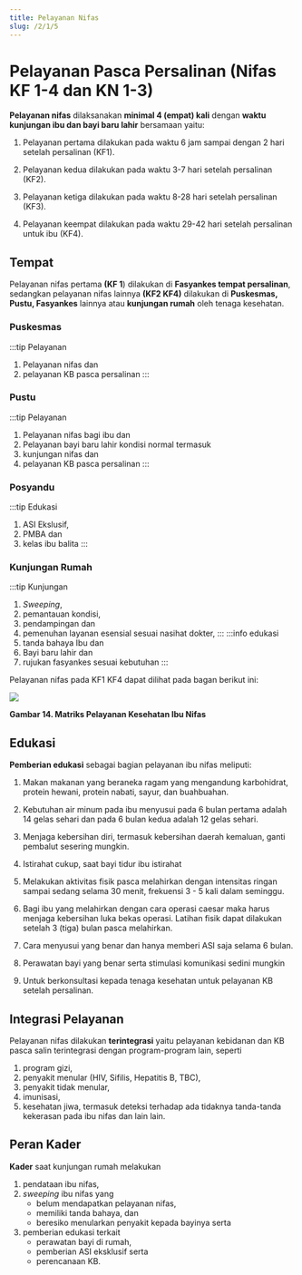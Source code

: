 ```yaml
---
title: Pelayanan Nifas
slug: /2/1/5
---
```


# Pelayanan Pasca Persalinan (Nifas KF 1-4 dan KN 1-3)
**Pelayanan nifas** dilaksanakan **minimal 4 (empat) kali** dengan **waktu kunjungan ibu dan bayi baru lahir** bersamaan yaitu:

1) Pelayanan pertama dilakukan pada waktu 6 jam sampai dengan 2 hari setelah persalinan (KF1).

2) Pelayanan kedua dilakukan pada waktu 3-7 hari setelah persalinan (KF2).

3) Pelayanan ketiga dilakukan pada waktu 8-28 hari setelah persalinan (KF3).

4) Pelayanan keempat dilakukan pada waktu 29-42 hari setelah persalinan untuk ibu (KF4).

## Tempat
Pelayanan nifas pertama **(KF 1**) dilakukan di **Fasyankes tempat persalinan**, sedangkan pelayanan nifas lainnya **(KF2 KF4)** dilakukan di **Puskesmas, Pustu, Fasyankes** lainnya atau **kunjungan rumah** oleh tenaga kesehatan.

### Puskesmas
:::tip Pelayanan
1. Pelayanan nifas dan 
2. pelayanan KB pasca persalinan
:::
### Pustu
:::tip Pelayanan
1. Pelayanan nifas bagi ibu dan 
2. Pelayanan bayi baru lahir kondisi normal termasuk 
3. kunjungan nifas dan 
4. pelayanan KB pasca persalinan
:::
### Posyandu
:::tip Edukasi 
1. ASI Ekslusif, 
2. PMBA dan 
3. kelas ibu balita
:::
### Kunjungan Rumah
:::tip Kunjungan
1. _Sweeping_, 
2. pemantauan kondisi, 
3. pendampingan dan 
4. pemenuhan layanan esensial sesuai nasihat dokter,
:::
:::info edukasi 
1. tanda bahaya Ibu dan 
2. Bayi baru lahir dan 
3. rujukan fasyankes sesuai kebutuhan
:::

Pelayanan nifas pada KF1 KF4 dapat dilihat pada bagan berikut ini:

![](/ilm/image036.png)

**Gambar 14. Matriks Pelayanan Kesehatan Ibu Nifas**

## Edukasi
**Pemberian edukasi** sebagai bagian pelayanan ibu nifas meliputi:

1) Makan makanan yang beraneka ragam yang mengandung karbohidrat, protein hewani, protein nabati, sayur, dan buahbuahan.

2) Kebutuhan air minum pada ibu menyusui pada 6 bulan pertama adalah 14 gelas sehari dan pada 6 bulan kedua adalah 12 gelas sehari.

3) Menjaga kebersihan diri, termasuk kebersihan daerah kemaluan, ganti pembalut sesering mungkin.

4) Istirahat cukup, saat bayi tidur ibu istirahat

5) Melakukan aktivitas fisik pasca melahirkan dengan intensitas ringan sampai sedang selama 30 menit, frekuensi 3 - 5 kali dalam seminggu.

6) Bagi ibu yang melahirkan dengan cara operasi caesar maka harus menjaga kebersihan luka bekas operasi. Latihan fisik dapat dilakukan setelah 3 (tiga) bulan pasca melahirkan.

7) Cara menyusui yang benar dan hanya memberi ASI saja selama 6 bulan.

8) Perawatan bayi yang benar serta stimulasi komunikasi sedini mungkin

9) Untuk berkonsultasi kepada tenaga kesehatan untuk pelayanan KB setelah persalinan.

## Integrasi Pelayanan
Pelayanan nifas dilakukan **terintegrasi** yaitu pelayanan kebidanan dan KB pasca salin terintegrasi dengan program-program lain, seperti 
1. program gizi, 
2. penyakit menular (HIV, Sifilis, Hepatitis B, TBC), 
3. penyakit tidak menular, 
4. imunisasi, 
5. kesehatan jiwa, termasuk deteksi terhadap ada tidaknya tanda-tanda kekerasan pada ibu nifas dan lain lain.

## Peran Kader
**Kader** saat kunjungan rumah melakukan 
1. pendataan ibu nifas, 
2. *sweeping* ibu nifas yang 
   - belum mendapatkan pelayanan nifas, 
   - memiliki tanda bahaya, dan 
   - beresiko menularkan penyakit kepada bayinya serta 
3. pemberian edukasi terkait 
    - perawatan bayi di rumah, 
    - pemberian ASI eksklusif serta 
    - perencanaan KB.
